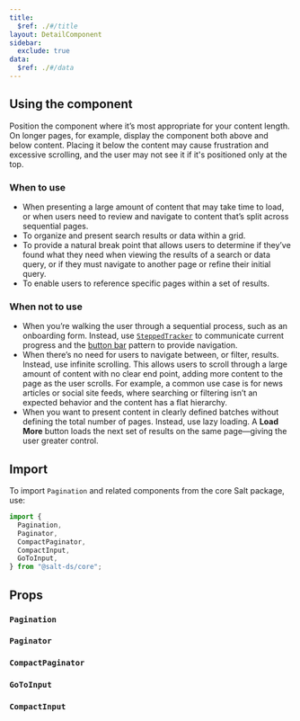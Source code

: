 ```yaml
---
title:
  $ref: ./#/title
layout: DetailComponent
sidebar:
  exclude: true
data:
  $ref: ./#/data
---
```


## Using the component

Position the component where it’s most appropriate for your content length. On longer pages, for example, display the component both above and below content. Placing it below the content may cause frustration and excessive scrolling, and the user may not see it if it's positioned only at the top.

### When to use

- When presenting a large amount of content that may take time to load, or when users need to review and navigate to content that’s split across sequential pages.
- To organize and present search results or data within a grid.
- To provide a natural break point that allows users to determine if they’ve found what they need when viewing the results of a search or data query, or if they must navigate to another page or refine their initial query.
- To enable users to reference specific pages within a set of results.

### When not to use

- When you’re walking the user through a sequential process, such as an onboarding form. Instead, use [`SteppedTracker`](../stepped-tracker/index) to communicate current progress and the [button bar](../../../patterns/button-bar) pattern to provide navigation.
- When there’s no need for users to navigate between, or filter, results. Instead, use infinite scrolling. This allows users to scroll through a large amount of content with no clear end point, adding more content to the page as the user scrolls. For example, a common use case is for news articles or social site feeds, where searching or filtering isn’t an expected behavior and the content has a flat hierarchy.
- When you want to present content in clearly defined batches without defining the total number of pages. Instead, use lazy loading. A **Load More** button loads the next set of results on the same page—giving the user greater control.

## Import

To import `Pagination` and related components from the core Salt package, use:

```js
import {
  Pagination,
  Paginator,
  CompactPaginator,
  CompactInput,
  GoToInput,
} from "@salt-ds/core";
```

## Props

### `Pagination`

<PropsTable packageName="core" componentName="Pagination" />

### `Paginator`

<PropsTable packageName="core" componentName="Paginator" />

### `CompactPaginator`

<PropsTable packageName="core" componentName="CompactPaginator" />

### `GoToInput`

<PropsTable packageName="core" componentName="GoToInput" />

### `CompactInput`

<PropsTable packageName="core" componentName="CompactInput" />
